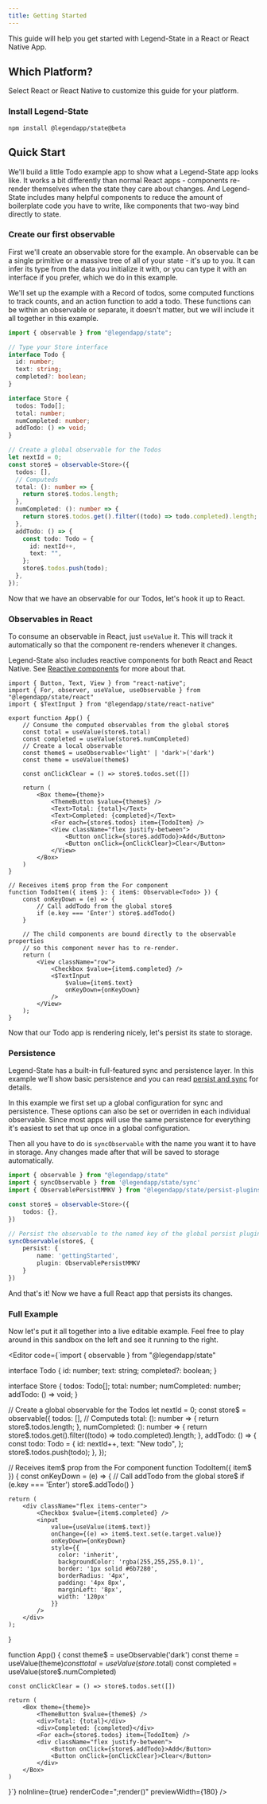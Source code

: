 ```yaml
---
title: Getting Started
---
```


This guide will help you get started with Legend-State in a React or React Native App.

## Which Platform?

Select React or React Native to customize this guide for your platform.

### Install Legend-State

```npm
npm install @legendapp/state@beta
```

## Quick Start

We'll build a little Todo example app to show what a Legend-State app looks like. It works a bit differently than normal React apps - components re-render themselves when the state they care about changes. And Legend-State includes many helpful components to reduce the amount of boilerplate code you have to write, like components that two-way bind directly to state.

### Create our first observable

First we'll create an observable store for the example. An observable can be a single primitive or a massive tree of all of your state - it's up to you. It can infer its type from the data you initialize it with, or you can type it with an interface if you prefer, which we do in this example.

We'll set up the example with a Record of todos, some computed functions to track counts, and an action function to add a todo. These functions can be within an observable or separate, it doesn't matter, but we will include it all together in this example.

```ts
import { observable } from "@legendapp/state";

// Type your Store interface
interface Todo {
  id: number;
  text: string;
  completed?: boolean;
}

interface Store {
  todos: Todo[];
  total: number;
  numCompleted: number;
  addTodo: () => void;
}

// Create a global observable for the Todos
let nextId = 0;
const store$ = observable<Store>({
  todos: [],
  // Computeds
  total: (): number => {
    return store$.todos.length;
  },
  numCompleted: (): number => {
    return store$.todos.get().filter((todo) => todo.completed).length;
  },
  addTodo: () => {
    const todo: Todo = {
      id: nextId++,
      text: "",
    };
    store$.todos.push(todo);
  },
});
```

Now that we have an observable for our Todos, let's hook it up to React.

### Observables in React

To consume an observable in React, just `useValue` it. This will track it automatically so that the component re-renders whenever it changes.

Legend-State also includes reactive components for both React and React Native. See [Reactive components](../../react/fine-grained-reactivity#reactive-components) for more about that.

```tsx
import { Button, Text, View } from "react-native";
import { For, observer, useValue, useObservable } from "@legendapp/state/react"
import { $TextInput } from "@legendapp/state/react-native"

export function App() {
    // Consume the computed observables from the global store$
    const total = useValue(store$.total)
    const completed = useValue(store$.numCompleted)
    // Create a local observable
    const theme$ = useObservable<'light' | 'dark'>('dark')
    const theme = useValue(theme$)

    const onClickClear = () => store$.todos.set([])

    return (
        <Box theme={theme}>
            <ThemeButton $value={theme$} />
            <Text>Total: {total}</Text>
            <Text>Completed: {completed}</Text>
            <For each={store$.todos} item={TodoItem} />
            <View className="flex justify-between">
                <Button onClick={store$.addTodo}>Add</Button>
                <Button onClick={onClickClear}>Clear</Button>
            </View>
        </Box>
    )
}

// Receives item$ prop from the For component
function TodoItem({ item$ }: { item$: Observable<Todo> }) {
    const onKeyDown = (e) => {
        // Call addTodo from the global store$
        if (e.key === 'Enter') store$.addTodo()
    }

    // The child components are bound directly to the observable properties
    // so this component never has to re-render.
    return (
        <View className="row">
            <Checkbox $value={item$.completed} />
            <$TextInput
                $value={item$.text}
                onKeyDown={onKeyDown}
            />
        </View>
    );
}
```

Now that our Todo app is rendering nicely, let's persist its state to storage.

### Persistence

Legend-State has a built-in full-featured sync and persistence layer. In this example we'll show basic persistence and you can read [persist and sync](../../sync/persist-sync) for details.

In this example we first set up a global configuration for sync and persistence. These options can also be set or overriden in each individual observable. Since most apps will use the same persistence for everything it's easiest to set that up once in a global configuration.

Then all you have to do is `syncObservable` with the name you want it to have in storage. Any changes made after that will be saved to storage automatically.

```ts
import { observable } from "@legendapp/state"
import { syncObservable } from '@legendapp/state/sync'
import { ObservablePersistMMKV } from "@legendapp/state/persist-plugins/mmkv"

const store$ = observable<Store>({
    todos: {},
})

// Persist the observable to the named key of the global persist plugin
syncObservable(store$, {
    persist: {
        name: 'gettingStarted',
        plugin: ObservablePersistMMKV
    }
})
```

And that's it! Now we have a full React app that persists its changes.

### Full Example

Now let's put it all together into a live editable example. Feel free to play around in this sandbox on the left and see it running to the right.

<Editor
  code={`import { observable } from "@legendapp/state"

interface Todo {
    id: number;
    text: string;
    completed?: boolean;
}

interface Store {
    todos: Todo[];
    total: number;
    numCompleted: number;
    addTodo: () => void;
}

// Create a global observable for the Todos
let nextId = 0;
const store$ = observable<Store>({
  todos: [],
  // Computeds
  total: (): number => {
    return store$.todos.length;
  },
  numCompleted: (): number => {
    return store$.todos.get().filter((todo) => todo.completed).length;
  },
  addTodo: () => {
    const todo: Todo = {
      id: nextId++,
      text: "New todo",
    };
    store$.todos.push(todo);
  },
});

// Receives item$ prop from the For component
function TodoItem({ item$ }) {
    const onKeyDown = (e) => {
        // Call addTodo from the global store$
        if (e.key === 'Enter') store$.addTodo()
    }

    return (
        <div className="flex items-center">
            <Checkbox $value={item$.completed} />
            <input
                value={useValue(item$.text)}
                onChange={(e) => item$.text.set(e.target.value)}
                onKeyDown={onKeyDown}
                style={{
                  color: 'inherit',
                  backgroundColor: 'rgba(255,255,255,0.1)',
                  border: '1px solid #6b7280',
                  borderRadius: '4px',
                  padding: '4px 8px',
                  marginLeft: '8px',
                  width: '120px'
                }}
            />
        </div>
    );
}

function App() {
    const theme$ = useObservable('dark')
    const theme = useValue(theme$)
    const total = useValue(store$.total)
    const completed = useValue(store$.numCompleted)

    const onClickClear = () => store$.todos.set([])

    return (
        <Box theme={theme}>
            <ThemeButton $value={theme$} />
            <div>Total: {total}</div>
            <div>Completed: {completed}</div>
            <For each={store$.todos} item={TodoItem} />
            <div className="flex justify-between">
                <Button onClick={store$.addTodo}>Add</Button>
                <Button onClick={onClickClear}>Clear</Button>
            </div>
        </Box>
    )
}`}
  noInline={true}
  renderCode=";render(<App />)"
  previewWidth={180}
/>
